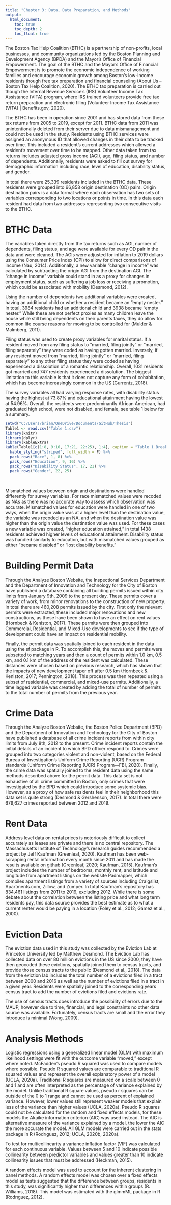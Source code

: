 ```yaml
---
title: "Chapter 3: Data, Data Preparation, and Methods"
output: 
  html_document:
    toc: true
    toc_depth: 2
    toc_float: true
---
```


The Boston Tax Help Coalition (BTHC) is a partnership of non-profits, local businesses, and community organizations led by the Boston Planning and Development Agency (BPDA) and the Mayor’s Office of Financial Empowerment. The goal of the BTHC and the Mayor’s Office of Financial Empowerment is to promote the economic independence of working families and encourage economic growth among Boston’s low-income residents though free tax preparation and financial counseling (About Us – Boston Tax Help Coalition, 2020). The BTHC tax preparation is carried out though the Internal Revenue Service’s (IRS) Volunteer Income Tax Assistance (VITA) program, where IRS trained volunteers provide free tax return preparation and electronic filing (Volunteer Income Tax Assistance (VITA) | Benefits.gov, 2020). 

The BTHC has been in operation since 2001 and has stored data from these tax returns from 2005 to 2019, except for 2011. BTHC data from 2011 was unintentionally deleted from their server due to data mismanagement and could not be used in the study. Residents using BTHC services were assigned an anonymous ID that allowed changes in their data to be tracked over time. This included a resident’s current addresses which allowed a resident’s movement over time to be mapped. Other data taken from tax returns includes adjusted gross income (AGI), age, filing status, and number of dependents. Additionally, residents were asked to fill out survey for demographic information including race, level of education, disability status, and gender.

In total there were 25,339 residents included in the BTHC data. These residents were grouped into 66,858 origin destination (OD) pairs. Origin destination pairs is a data format where each observation has two sets of variables corresponding to two locations or points in time. In this data each resident had data from two addresses representing two consecutive visits to the BTHC.

# BTHC Data

The variables taken directly from the tax returns such as AGI, number of dependents, filing status, and age were available for every OD pair in the data and were cleaned. The AGIs were adjusted for inflation to 2019 dollars using the Consumer Price Index (CPI) to allow for direct comparisons of income (Nau, 2014). Additionally, a new variable “change in income” was calculated by subtracting the origin AGI from the destination AGI. The “change in income” variable could stand in as a proxy for changes in employment status, such as suffering a job loss or receiving a promotion, which could be associated with mobility (Desmond, 2012). 

Using the number of dependents two additional variables were created, having an additional child or whether a resident became an “empty nester.” In total, 3984 residents had an additional child and 3938 became “empty nester.” While these are not perfect proxies as many children leave the house while still being dependents on their parents taxes, they do allow for common life course reasons for moving to be controlled for (Mulder & Malmberg, 2011). 

Filing status was used to create proxy variables for marital status. If a resident moved from any filing status to “married, filing jointly” or “married, filing separately” they were coded as having gotten married. Inversely, if any resident moved from “married, filing jointly” or “married, filing separately” to any other filing status they were coded as having experienced a dissolution of a romantic relationship. Overall, 1031 residents got married and 747 residents experienced a dissolution. The biggest limitation to this variable is that it does not capture any form of cohabitation, which has become increasingly common in the US (Gurrentz, 2018).

The survey variables all had varying response rates, with disability status having the highest at 73.87% and educational attainment having the lowest at 54.96%. Overall, the residents were predominantly African American, had graduated high school, were not disabled, and female, see table 1 below for a summary. 

```r
setwd("C:/Users/brian/OneDrive/Documents/GitHub/Thesis")
Table1 <- read.csv("Table 1.csv")
library(knitr)
library(dplyr)
library(kableExtra)
kable(Table1[c(1:8, 9:16, 17:21, 22:25), 1:4], caption = "Table 1 Breakdown of Survey Variables", ) %>%
  kable_styling("striped", full_width = F) %>%
  pack_rows("Race", 1, 8) %>%
  pack_rows("Education", 9, 16) %>%
  pack_rows("Disability Status", 17, 21) %>%
  pack_rows("Gender", 22, 25)
```
<br>

Mismatched values between origin and destinations were handled differently for survey variables. For race mismatched values were recoded as NAs as there was no accurate way to assess which observation was accurate. Mismatched values for education were handled in one of two ways, when the origin value was at a higher level than the destination value, the variable was recoded as an NA, and when the destination value was higher than the origin value the destination value was used. For these cases a new variable was created, “higher education attained,” in total 1438 residents achieved higher levels of educational attainment. Disability status was handled similarly to education, but with mismatched values grouped as either “became disabled” or “lost disability benefits.”

# Building Permit Data

Through the Analyze Boston Website, the Inspectional Services Department and the Department of Innovation and Technology for the City of Boston have published a database containing all building permits issued within city limits from January 9th, 2009 to the present day. These permits cover a variety of work, from minor renovations to the construction of new property. In total there are 460,208 permits issued by the city. First only the relevant permits were extracted, these included major renovations and new constructions, as these have been shown to have an effect on rent values  (Hornbeck & Keniston, 2017). These permits were then grouped into Commercial, Residential, and Mixed-Use developments to see if the type of development could have an impact on residential mobility.

Finally, the permit data was spatially joined to each resident in the data using the sf package in R. To accomplish this, the moves and permits were subsetted to matching years and then a count of permits within 1.0 km, 0.5 km, and 0.1 km of the address of the resident was calculated. These distances were chosen based on previous research, which has shown that the impacts of new development taper off after 0.5 km (Hornbeck & Keniston, 2017; Pennington, 2018). This process was then repeated using a subset of residential, commercial, and mixed-use permits. Additionally, a time lagged variable was created by adding the total of number of permits to the total number of permits from the previous year.

# Crime Data

Through the Analyze Boston Website, the Boston Police Department (BPD) and the Department of Innovation and Technology for the City of Boston have published a database of all crime incident reports from within city limits from July 8th, 2012 to the present. Crime incident reports contain the initial details of an incident to which BPD officer respond to. Crimes were grouped into two categories violent and non-violent, based on the Federal Bureau of Investigation’s Uniform Crime Reporting (UCR) Program standards (Uniform Crime Reporting (UCR) Program—FBI, 2020). Finally, the crime data was spatially joined to the resident data using the same methods described above for the permit data. This data set is not exhaustive of all crime committed in Boston, only crimes that were investigated by the BPD which could introduce some systemic bias. However, as a proxy of how safe residents feel in their neighborhood this data set is quite strong (Desmond & Gershenson, 2017). In total there were 679,627 crimes reported between 2012 and 2019.

# Rent Data

Address level data on rental prices is notoriously difficult to collect accurately as leases are private and there is no central repository. The Massachusetts Institute of Technology’s research guides recommended a project by Jeff Kaufman (Greenleaf, 2020). Kaufman has been web-scrapping rental information every month since 2011 and has made the results available on github (Greenleaf, 2020; Kaufman, 2015). Kaufman’s project includes the number of bedrooms, monthly rent, and latitude and longitude from apartment listings on the website Padmapper, which compiles apartment listings from a variety of sources including Craigslist, Apartments.com, Zillow, and Zumper. In total Kaufman’s repository has 834,461 listings from 2011 to 2019, excluding 2012.  While there is some debate about the correlation between the listing price and what long term residents pay, this data source provides the best estimate as to what a current renter would be paying in a location (Foley et al., 2012; Gámez et al., 2000).

# Eviction Data

The eviction data used in this study was collected by the Eviction Lab at Princeton University led by Matthew Desmond. The Eviction Lab has collected data on over 80 million evictions in the US since 2000, they have then geocoded these evictions, spatially joined them to census tracts, and provide those census tracts to the public (Desmond et al., 2018). The data from the eviction lab includes the total number of a evictions filed in a tract between 2000 and 2016 as well as the number of evictions filed in a tract in a given year. Residents were spatially joined to the corresponding years census tract to add the number of evictions filed and evictions rate. 

The use of census tracts does introduce the possibility of errors due to the MAUP, however due to time, financial, and legal constraints no other data source was available. Fortunately, census tracts are small and the error they introduce is minimal (Wong, 2009). 

# Analysis Methods

Logistic regressions using a generalized linear model (GLM) with maximum likelihood settings were fit with the outcome variable “moved,” except where noted. McFadden’s pseudo R squared was used to compare models where possible. Pseudo R squared values are comparable to traditional R squared values and represent the overall explanatory power of a model (UCLA, 2020a). Traditional R squares are measured on a scale between 0 and 1 and are often interpreted as the percentage of variance explained by the model. Unlike traditional R square values, pseudo r squares can be outside of the 0 to 1 range and cannot be used as percent of explained variance. However, lower values still represent weaker models that explain less of the variance than higher values (UCLA, 2020a). Pseudo R squares could not be calculated for the random and fixed effects models, for these models the Akaike information criterion (AIC) was used instead. The AIC is alternative measure of the variance explained by a model, the lower the AIC the more accurate the model. All GLM models were carried out in the stats package in R (Rodrıguez, 2012; UCLA, 2020b, 2020a). 

To test for multicollinearity a variance inflation factor (VIF) was calculated for each continuous variable. Values between 5 and 10 indicate possible collinearity between predictor variables and values greater than 10 indicate collinearity issues that must be addressed (Heckman, 2015). 

A random effects model was used to account for the inherent clustering in panel methods. A random effects model was chosen over a fixed effects model as tests suggested that the difference between groups, residents in this study, was significantly higher than differences within groups (R. Williams, 2018). This model was estimated with the glmmML package in R (Rodrıguez, 2012).
